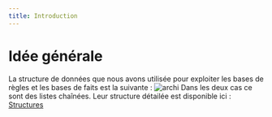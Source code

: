 ```yaml
---
title: Introduction
---
```


# Idée générale
La structure de données que nous avons utilisée pour exploiter les bases de règles et les bases de faits est la suivante :
![archi](../images/listes_archi.png)
Dans les deux cas ce sont des listes chaînées. Leur structure détailée est disponible ici : [Structures](structures)